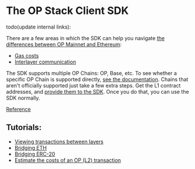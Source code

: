 # The OP Stack Client SDK

todo(update internal links):

There are a few areas in which the SDK can help you navigate [the differences between OP Mainnet and Ethereum](/op-mainnet/differences/):

- [Gas costs](/guides/transaction-fees/overview)
- [Interlayer communication](/guides/bridging/basics)

The SDK supports multiple OP Chains: OP, Base, etc.
To see whether a specific OP Chain is supported directly, [see the documentation](https://sdk.optimism.io/enums/l2chainid).
Chains that aren't officially supported just take a few extra steps.
Get the L1 contract addresses, and [provide them to the SDK](/op-stack/build/sdk#contract-addresses).
Once you do that, you can use the SDK normally.

[Reference](https://sdk.optimism.io/)

## Tutorials:
- [Viewing transactions between layers](sdk-view-tx)
- [Bridging ETH](/guides/bridging/cross-dom-bridge-eth)
- [Bridging ERC-20](/guides/bridging/cross-dom-bridge-erc20)
- [Estimate the costs of an OP (L2) transaction](sdk-estimate-gas)